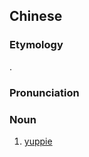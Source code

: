 ==Chinese==
{{zh-forms}}

===Etymology===
{{zh-psm|yuppie}}.

===Pronunciation===
{{zh-pron
|m=yǎpǐ
|cat=n
}}

===Noun===
{{zh-noun}}

# [[yuppie]] {{gloss|young upwardly mobile urban professional person with an affluent lifestyle}}